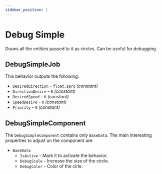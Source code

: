 ```yaml
---
sidebar_position: 1
---
```


# Debug Simple

Draws all the entities passed to it as circles. Can be useful for debugging.

## DebugSimpleJob

This behavior outputs the following: 
- `DesiredDirection` - `float.zero` *(constant)*
- `DirectionDesire` - `0` *(constant)*
- `DesiredSpeed` - `0` *(constant)*
- `SpeedDesire` - `0` *(constant)*
- `Priority` -  `0` *(constant)*

## DebugSimpleComponent

The `DebugSimpleComponent` contains only `BaseData`. The main interesting properties to adjust on the component are:

- `BaseData`
    - `IsActive` - Mark it to activate the behavior.
    - `DebugScale` - Increase the size of the circle.
    - `DebugColor` - Color of the cirle.
